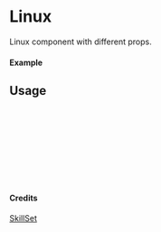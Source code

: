
<Meta of={Linux} title="SkillSet/Linux" />

# Linux

Linux component with different props.

#### Example

<Canvas of={Linux.Primary} />

## Usage

```ts
import { Linux } from "yadl-ui";

const Example = () => {
  return (
      <Linux />
  );
};

export default Example;
```

#### Credits
[SkillSet](https://skillicons.dev)
